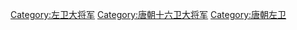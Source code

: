 [[Category:左卫大将军|Category:左卫大将军]]
[[Category:唐朝十六卫大将军|Category:唐朝十六卫大将军]]
[[Category:唐朝左卫|Category:唐朝左卫]]